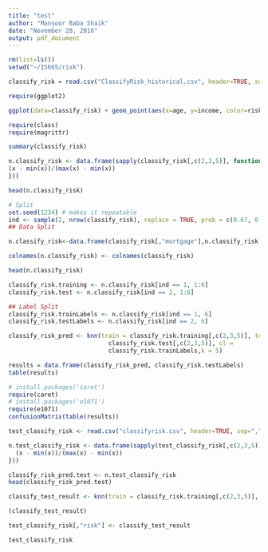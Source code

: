 ```yaml
---
title: "test"
author: "Mansoor Baba Shaik"
date: "November 28, 2016"
output: pdf_document
---
```


```r
rm(list=ls())
setwd("~/IS665/risk")

classify_risk = read.csv("ClassifyRisk_historical.csv", header=TRUE, sep=",", dec=".")

require(ggplot2)

ggplot(data=classify_risk) + geom_point(aes(x=age, y=income, color=risk)) + theme_light()

```

```r
require(class)
require(magrittr)

summary(classify_risk)

n.classify_risk <- data.frame(sapply(classify_risk[,c(2,3,5)], function(x) {
(x - min(x))/(max(x) - min(x))
}))

head(n.classify_risk)

```

```r
# Split
set.seed(1234) # makes it repeatable
ind <- sample(2, nrow(classify_risk), replace = TRUE, prob = c(0.67, 0.33))
## Data Split

n.classify_risk<-data.frame(classify_risk[,"mortgage"],n.classify_risk[,1:2],classify_risk[,"marital_status"],n.classify_risk[,3],classify_risk[,"risk"])

colnames(n.classify_risk) <- colnames(classify_risk)

head(n.classify_risk)

classify_risk.training <- n.classify_risk[ind == 1, 1:6]
classify_risk.test <- n.classify_risk[ind == 2, 1:6]

## Label Split
classify_risk.trainLabels <- n.classify_risk[ind == 1, 6]
classify_risk.testLabels <- n.classify_risk[ind == 2, 6]
```

```r
classify_risk_pred <- knn(train = classify_risk.training[,c(2,3,5)], test =
                            classify_risk.test[,c(2,3,5)], cl =
                            classify_risk.trainLabels,k = 5)

results = data.frame(classify_risk_pred, classify_risk.testLabels)
table(results)

# install.packages('caret')
require(caret)
# install.packages('e1071')
require(e1071)
confusionMatrix(table(results))

```

```r

test_classify_risk <- read.csv("classifyrisk.csv", header=TRUE, sep=",", dec=".")

n.test_classify_risk <- data.frame(sapply(test_classify_risk[,c(2,3,5)], function(x) {
  (x - min(x))/(max(x) - min(x))
}))

classify_risk_pred.test <- n.test_classify_risk
head(classify_risk_pred.test)

classify_test_result <- knn(train = classify_risk.training[,c(2,3,5)], test=classify_risk_pred.test, cl = classify_risk[ind == 1, 6], k = 5)

(classify_test_result)

test_classify_risk[,"risk"] <- classify_test_result

test_classify_risk
```





